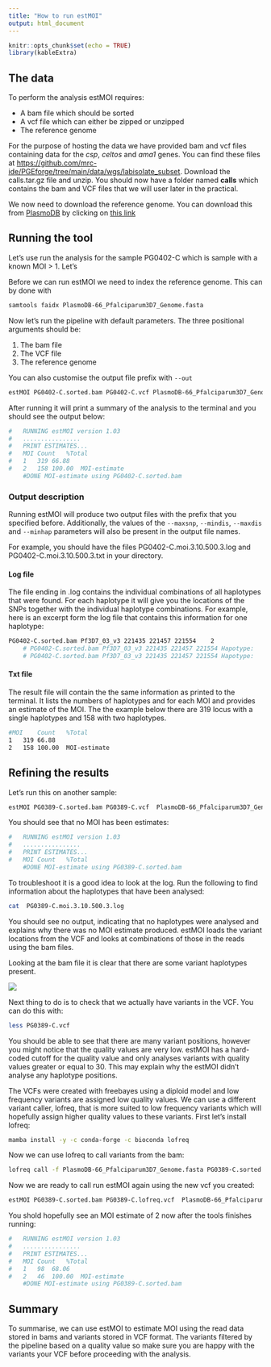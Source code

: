 ```yaml
---
title: "How to run estMOI"
output: html_document
---
```


```r
knitr::opts_chunk$set(echo = TRUE)
library(kableExtra)
```

## The data

To perform the analysis estMOI requires:

* A bam file which should be sorted
* A vcf file which can either be zipped or unzipped
* The reference genome

For the purpose of hosting the data we have provided bam and vcf files containing data for the 
_csp_, _celtos_ and _ama1_ genes. You can find these files at 
[https://github.com/mrc-ide/PGEforge/tree/main/data/wgs/labisolate_subset](https://github.com/mrc-ide/PGEforge/tree/main/data/wgs/labisolate_subset).
Download the calls.tar.gz file and unzip. You should now have a folder named **calls** which contains the bam and VCF files that
we will user later in the practical.

We now need to download the reference genome. You can download this from [PlasmoDB](https://plasmodb.org/plasmo/app) by clicking on 
[this link](https://plasmodb.org/common/downloads/release-66/Pfalciparum3D7/fasta/data/PlasmoDB-66_Pfalciparum3D7_Genome.fasta)

## Running the tool

Let's use run the analysis for the sample PG0402-C which is sample with a known MOI > 1. Let's 

Before we can run estMOI we need to index the reference genome. This can by done with

``` bash
samtools faidx PlasmoDB-66_Pfalciparum3D7_Genome.fasta
```

Now let's run the pipeline with default parameters. The three positional arguments should be:

1. The bam file 
2. The VCF file
3. The reference genome

You can also customise the output file prefix with `--out`

``` bash
estMOI PG0402-C.sorted.bam PG0402-C.vcf PlasmoDB-66_Pfalciparum3D7_Genome.fasta --out PG0402-C
```

After running it will print a summary of the analysis to the terminal and you should see the output below:

``` bash
#	RUNNING estMOI version 1.03
#	................
#	PRINT ESTIMATES...
#	MOI	Count	%Total
#	1	319	66.88
#	2	158	100.00	MOI-estimate
	#DONE MOI-estimate using PG0402-C.sorted.bam
```

### Output description

Running estMOI will produce two output files with the prefix that you specified before.
Additionally, the values of the `--maxsnp`, `--mindis`, `--maxdis` and `--minhap` parameters will also 
be present in the output file names.

For example, you should have the files PG0402-C.moi.3.10.500.3.log and PG0402-C.moi.3.10.500.3.txt 
in your directory. 


#### Log file

The file ending in .log contains the individual combinations of all haplotypes that were found.
For each haplotype it will give you the locations of the SNPs together with the individual haplotype 
combinations. For example, here is an excerpt form the log file that contains this information for one 
haplotype:

``` bash
PG0402-C.sorted.bam	Pf3D7_03_v3	221435 221457 221554	2
	# PG0402-C.sorted.bam Pf3D7_03_v3 221435 221457 221554 Hapotype:	 T A C	48
	# PG0402-C.sorted.bam Pf3D7_03_v3 221435 221457 221554 Hapotype:	 T G C	10
```

#### Txt file

The result file will contain the the same information as printed to the terminal.
It lists the numbers of haplotypes and for each MOI and provides an estimate of the MOI.
The the example below there are 319 locus with a single haplotypes and 158 with two haplotypes.

``` bash
#MOI	Count	%Total
1	319	66.88
2	158	100.00	MOI-estimate
```

## Refining the results

Let's run this on another sample:

``` bash
estMOI PG0389-C.sorted.bam PG0389-C.vcf  PlasmoDB-66_Pfalciparum3D7_Genome.fasta --out PG0389-C
```

You should see that no MOI has been estimates:

``` bash
#	RUNNING estMOI version 1.03
#	................
#	PRINT ESTIMATES...
#	MOI	Count	%Total
	#DONE MOI-estimate using PG0389-C.sorted.bam
```

To troubleshoot it is a good idea to look at the log. Run the following to find information about the 
haplotypes that have been analysed: 

``` bash
cat  PG0389-C.moi.3.10.500.3.log
```

You should see no output, indicating that no haplotypes were analysed and explains why there was no 
MOI estimate produced. estMOI loads the variant locations from the VCF and looks at combinations of 
those in the reads using the bam files. 

Looking at the bam file it is clear that there are some variant haplotypes present. 

![](img/igv_screenshot.png)

Next thing to do is to check that we actually have variants in the VCF. You can do this with:

``` bash
less PG0389-C.vcf
```

You should be able to see that there are many variant positions, however you might notice that the quality 
values are very low. estMOI has a hard-coded cutoff for the quality value and only analyses variants with 
quality values greater or equal to 30. This may explain why the estMOI didn't analyse any haplotype positions.

The VCFs were created with freebayes using a diploid model and low frequency variants are assigned low 
quality values. We can use a different variant caller, lofreq, that is more suited to low frequency variants which 
will hopefully assign higher quality values to these variants. First let's install lofreq:

``` bash
mamba install -y -c conda-forge -c bioconda lofreq
```

Now we can use lofreq to call variants from the bam:

``` bash
lofreq call -f PlasmoDB-66_Pfalciparum3D7_Genome.fasta PG0389-C.sorted.bam > PG0389-C.lofreq.vcf
```

Now we are ready to call run estMOI again using the new vcf you created:

``` bash
estMOI PG0389-C.sorted.bam PG0389-C.lofreq.vcf  PlasmoDB-66_Pfalciparum3D7_Genome.fasta  --out PG0389-C
```

You shold hopefully see an MOI estimate of 2 now after the tools finishes running:

``` bash
#	RUNNING estMOI version 1.03
#	................
#	PRINT ESTIMATES...
#	MOI	Count	%Total
#	1	98	68.06
#	2	46	100.00	MOI-estimate
	#DONE MOI-estimate using PG0389-C.sorted.bam
```

## Summary

To summarise, we can use estMOI to estimate MOI using the read data stored in bams and variants stored 
in VCF format. The variants filtered by the pipeline based on a quality value so make sure you are happy
with the variants your VCF before proceeding with the analysis.
